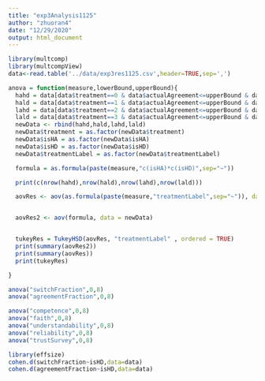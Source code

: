 ```yaml
---
title: "exp3Analysis1125"
author: "zhuoran4"
date: "12/29/2020"
output: html_document
---
```


```r
library(multcomp)
library(multcompView)
data<-read.table('../data/exp3res1125.csv',header=TRUE,sep=',')

anova = function(measure,lowerBound,upperBound){
  hahd = data[data$treatment==0 & data$actualAgreement<=upperBound & data$actualAgreement>=lowerBound,  ]
  hald = data[data$treatment==1 & data$actualAgreement<=upperBound & data$actualAgreement>=lowerBound,  ]
  lahd = data[data$treatment==2 & data$actualAgreement<=upperBound & data$actualAgreement>=lowerBound,  ]
  lald = data[data$treatment==3 & data$actualAgreement<=upperBound & data$actualAgreement>=lowerBound,  ]
  newData <- rbind(hahd,hald,lahd,lald)
  newData$treatment = as.factor(newData$treatment)
  newData$isHA = as.factor(newData$isHA)
  newData$isHD = as.factor(newData$isHD)
  newData$treatmentLabel = as.factor(newData$treatmentLabel)

  formula = as.formula(paste(measure,"c(isHA)*c(isHD)",sep="~"))

  print(c(nrow(hahd),nrow(hald),nrow(lahd),nrow(lald)))

  aovRes <- aov(as.formula(paste(measure,"treatmentLabel",sep="~")), data = newData)


  aovRes2 <- aov(formula, data = newData)


  tukeyRes = TukeyHSD(aovRes, "treatmentLabel" , ordered = TRUE)
  print(summary(aovRes2))
  print(summary(aovRes))
  print(tukeyRes)

}

anova("switchFraction",0,8)
anova("agreementFraction",0,8)

```
```r
anova("competence",0,8)
anova("faith",0,8)
anova("understandability",0,8)
anova("reliability",0,8)
anova("trustSurvey",0,8)

```
```r
library(effsize)
cohen.d(switchFraction~isHD,data=data)
cohen.d(agreementFraction~isHD,data=data)
```